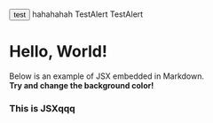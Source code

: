 
<Button color="primary"> test </Button>
<Counter />
<Alert> hahahahah </Alert>
<Text> TestAlert </Text>
<Text1> TestAlert </Text1>
<Callout />

# Hello, World!

Below is an example of JSX embedded in Markdown. <br /> **Try and change
the background color!**

<div style={{ padding: '20px', backgroundColor: 'tomato' }}>
  <h3>This is JSXqqq</h3>
  <Counter />
</div>

